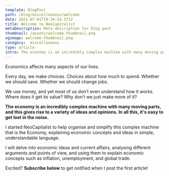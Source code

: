 ```yaml
---
template: BlogPost
path: /blog/miscellaneous/welcome
date: 2021-07-01T19:34:54.571Z
title: Welcome to NeoCapitalist
metaDescription: Meta description for blog post
thumbnail: /assets/welcome-thumbnail.png
ogimage: welcome-thumbnail.png
category:  miscellaneous
type: article
intro: The economy is an incredibly complex machine with many moving parts, and this gives rise to a variety of ideas and opinions. In all this, it's easy to get lost in the noise.
---
```


Economics affects many aspects of our lives.

Every day, we make choices. Choices about how much to spend. Whether we should save. Whether we should change jobs.

We use money, and yet most of us don’t even understand how it works. Where does it get its value? Why don’t we just make more of it?

**The economy is an incredibly complex machine with many moving parts, and this gives rise to a variety of ideas and opinions. In all this, it's easy to get lost in the noise.**

I started NeoCapitalist to help organise and simplify this complex machine that is the Economy, explaining economic concepts and ideas in simple, understandable language.

I will delve into economic ideas and current affairs, analysing different arguments and points of view, and using them to explain economic concepts such as inflation, unemployment, and global trade.

Excited? **Subscribe below** to get notified when I post the first article!
